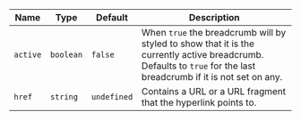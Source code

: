 
  | Name | Type | Default | Description |
| --- | --- | --- | --- |
| `active` | `boolean` | `false` | When `true` the breadcrumb will by styled to show that it is the currently active breadcrumb. Defaults to `true` for the last breadcrumb if it is not set on any. |
| `href` | `string` | `undefined` | Contains a URL or a URL fragment that the hyperlink points to. |

